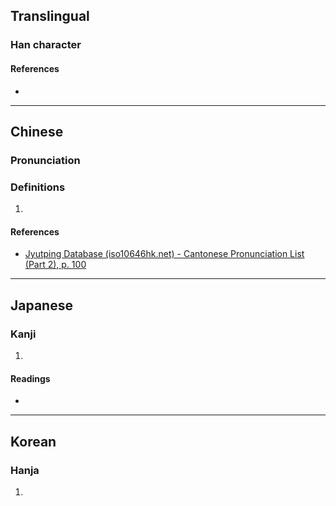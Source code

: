 {{character info/new}}
==Translingual==

===Han character===
{{Han char|rn=46|rad=山|as=09|sn=12|four=|canj=URRR|ids=⿱山品}}

====References====
* {{Han ref|kx=0316.300|dkj=08295|dj=0617.090|hdz=10787.030|uh=5D53|ud=23891}}

----

==Chinese==
{{zh-forms}}

===Pronunciation===
{{zh-pron
|m=yán
|m-s=
|dg=
|c=ngaam4, aam4
|c-t=
|g=
|h=pfs=
|j=
|mb=
|md=
|mn=
|mn-t=
|w=
|x=
|mc=y
|oc=y
|cat=n
}}

===Definitions===
{{zh-hanzi}}

# {{rfdef|lang=zh}}

====References====
* [http://www.iso10646hk.net/jp/document/download.jsp Jyutping Database (iso10646hk.net) - Cantonese Pronunciation List (Part 2), p. 100]

----

==Japanese==

===Kanji===
{{ja-kanji|grade=|rs=山09}}

# {{defn|lang=ja|sort=山09}}

====Readings====
* {{ja-readings
|goon=げん
|kanon=がん
|kun=けわ-し.い
}}

----

==Korean==

===Hanja===
{{ko-hanja|hangeul=암|rv=am|mr=am}}

# {{defn|lang=ko|sort=山09}}